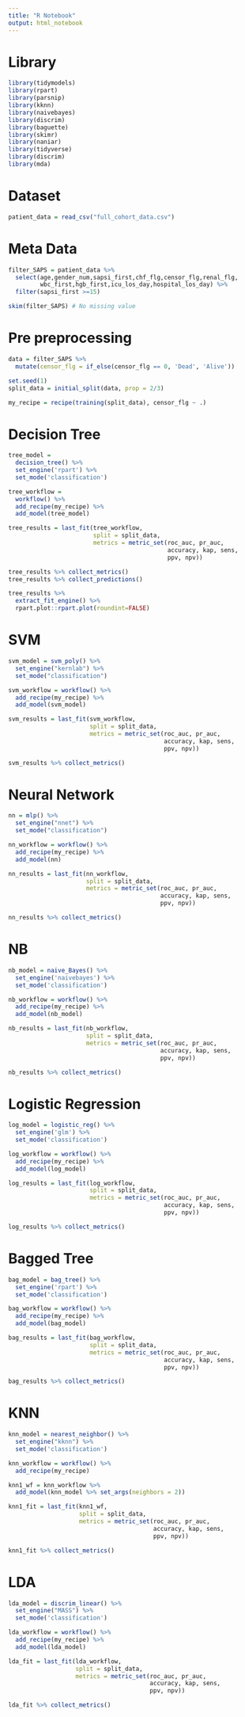 ---
title: "R Notebook"
output: html_notebook
---

# Library
```{r}
library(tidymodels)
library(rpart)
library(parsnip)
library(kknn)
library(naivebayes)
library(discrim)
library(baguette)
library(skimr)
library(naniar)
library(tidyverse)
library(discrim)
library(mda)
```

# Dataset
```{r}
patient_data = read_csv("full_cohort_data.csv")
```

# Meta Data
```{r}
filter_SAPS = patient_data %>%
  select(age,gender_num,sapsi_first,chf_flg,censor_flg,renal_flg,
         wbc_first,hgb_first,icu_los_day,hospital_los_day) %>%
  filter(sapsi_first >=15) 

skim(filter_SAPS) # No missing value
```

# Pre preprocessing
```{r}
data = filter_SAPS %>% 
  mutate(censor_flg = if_else(censor_flg == 0, 'Dead', 'Alive'))

set.seed(1)
split_data = initial_split(data, prop = 2/3)

my_recipe = recipe(training(split_data), censor_flg ~ .)
```

# Decision Tree
```{r}
tree_model =
  decision_tree() %>% 
  set_engine('rpart') %>% 
  set_mode('classification')

tree_workflow =
  workflow() %>% 
  add_recipe(my_recipe) %>% 
  add_model(tree_model)

tree_results = last_fit(tree_workflow,
                        split = split_data,
                        metrics = metric_set(roc_auc, pr_auc,
                                             accuracy, kap, sens,
                                             ppv, npv))

tree_results %>% collect_metrics()
tree_results %>% collect_predictions()
```
```{r}
tree_results %>% 
  extract_fit_engine() %>% 
  rpart.plot::rpart.plot(roundint=FALSE)
```

# SVM
```{r}
svm_model = svm_poly() %>%
  set_engine("kernlab") %>% 
  set_mode("classification")

svm_workflow = workflow() %>%
  add_recipe(my_recipe) %>%
  add_model(svm_model)

svm_results = last_fit(svm_workflow,
                       split = split_data,
                       metrics = metric_set(roc_auc, pr_auc,
                                            accuracy, kap, sens,
                                            ppv, npv))

svm_results %>% collect_metrics()
```

# Neural Network
```{r}
nn = mlp() %>%
  set_engine("nnet") %>% 
  set_mode("classification")

nn_workflow = workflow() %>%
  add_recipe(my_recipe) %>%
  add_model(nn)

nn_results = last_fit(nn_workflow,
                      split = split_data,
                      metrics = metric_set(roc_auc, pr_auc,
                                           accuracy, kap, sens,
                                           ppv, npv))

nn_results %>% collect_metrics()
```

# NB
```{r}
nb_model = naive_Bayes() %>% 
  set_engine('naivebayes') %>% 
  set_mode('classification')

nb_workflow = workflow() %>% 
  add_recipe(my_recipe) %>% 
  add_model(nb_model)

nb_results = last_fit(nb_workflow,
                      split = split_data,
                      metrics = metric_set(roc_auc, pr_auc,
                                           accuracy, kap, sens,
                                           ppv, npv))

nb_results %>% collect_metrics()
```

# Logistic Regression
```{r}
log_model = logistic_reg() %>% 
  set_engine('glm') %>% 
  set_mode('classification')

log_workflow = workflow() %>% 
  add_recipe(my_recipe) %>% 
  add_model(log_model)

log_results = last_fit(log_workflow,
                       split = split_data,
                       metrics = metric_set(roc_auc, pr_auc,
                                            accuracy, kap, sens,
                                            ppv, npv))

log_results %>% collect_metrics()
```

# Bagged Tree
```{r}
bag_model = bag_tree() %>% 
  set_engine('rpart') %>% 
  set_mode('classification')

bag_workflow = workflow() %>% 
  add_recipe(my_recipe) %>% 
  add_model(bag_model)

bag_results = last_fit(bag_workflow,
                       split = split_data,
                       metrics = metric_set(roc_auc, pr_auc,
                                            accuracy, kap, sens,
                                            ppv, npv))

bag_results %>% collect_metrics()
```


# KNN
```{r}
knn_model = nearest_neighbor() %>% 
  set_engine("kknn") %>% 
  set_mode('classification')

knn_workflow = workflow() %>% 
  add_recipe(my_recipe)

knn1_wf = knn_workflow %>% 
  add_model(knn_model %>% set_args(neighbors = 2))

knn1_fit = last_fit(knn1_wf,
                    split = split_data,
                    metrics = metric_set(roc_auc, pr_auc,
                                         accuracy, kap, sens,
                                         ppv, npv))

knn1_fit %>% collect_metrics()
```

# LDA
```{r}
lda_model = discrim_linear() %>% 
  set_engine("MASS") %>% 
  set_mode('classification')

lda_workflow = workflow() %>% 
  add_recipe(my_recipe) %>% 
  add_model(lda_model)

lda_fit = last_fit(lda_workflow,
                   split = split_data,
                   metrics = metric_set(roc_auc, pr_auc,
                                        accuracy, kap, sens,
                                        ppv, npv))

lda_fit %>% collect_metrics()
```

